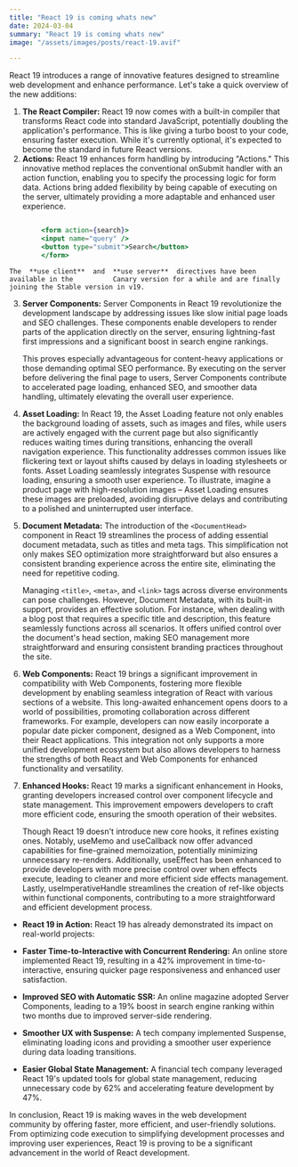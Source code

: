 ```yaml
---
title: "React 19 is coming whats new"
date: 2024-03-04
summary: "React 19 is coming whats new"
image: "/assets/images/posts/react-19.avif"

---
```



  
React 19 introduces a range of innovative features designed to streamline web development and enhance performance. Let's take a quick overview of the new additions:

1.  **The React Compiler:** React 19 now comes with a built-in compiler that transforms React code into standard JavaScript, potentially doubling the application's performance. This is like giving a turbo boost to your code, ensuring faster execution. While it's currently optional, it's expected to become the standard in future React versions.
2.  **Actions:**   React 19 enhances form handling by introducing "Actions." This innovative method replaces the conventional onSubmit handler with an action function, enabling you to specify the processing logic for form data. Actions bring added flexibility by being capable of executing on the server, ultimately providing a more adaptable and enhanced user experience.

```jsx

		<form action={search}>  
		<input name="query" />  
		<button type="submit">Search</button>  
		</form>

```


	The  **use client**  and  **use server**  directives have been available in the 		 Canary version for a while and are finally joining the Stable version in v19.
    
3.  **Server Components:** Server Components in React 19 revolutionize the development landscape by addressing issues like slow initial page loads and SEO challenges. These components enable developers to render parts of the application directly on the server, ensuring lightning-fast first impressions and a significant boost in search engine rankings. 

	This proves especially advantageous for content-heavy applications or those demanding optimal SEO performance. By executing on the server before delivering the final page to users, Server Components contribute to accelerated page loading, enhanced SEO, and smoother data handling, ultimately elevating the overall user experience.
    
5.  **Asset Loading:** In React 19, the Asset Loading feature not only enables the background loading of assets, such as images and files, while users are actively engaged with the current page but also significantly reduces waiting times during transitions, enhancing the overall navigation experience. This functionality addresses common issues like flickering text or layout shifts caused by delays in loading stylesheets or fonts. Asset Loading seamlessly integrates Suspense with resource loading, ensuring a smooth user experience. To illustrate, imagine a product page with high-resolution images – Asset Loading ensures these images are preloaded, avoiding disruptive delays and contributing to a polished and uninterrupted user interface.
    
6.  **Document Metadata:** The introduction of the `<DocumentHead>` component in React 19 streamlines the process of adding essential document metadata, such as titles and meta tags. This simplification not only makes SEO optimization more straightforward but also ensures a consistent branding experience across the entire site, eliminating the need for repetitive coding.

	Managing `<title>`, `<meta>`, and `<link>` tags across diverse environments can pose challenges. However, Document Metadata, with its built-in support, provides an effective solution. For instance, when dealing with a blog post that requires a specific title and description, this feature seamlessly functions across all scenarios. It offers unified control over the document's head section, making SEO management more straightforward and ensuring consistent branding practices throughout the site.
    
7.  **Web Components:**   React 19 brings a significant improvement in compatibility with Web Components, fostering more flexible development by enabling seamless integration of React with various sections of a website. This long-awaited enhancement opens doors to a world of possibilities, promoting collaboration across different frameworks. For example, developers can now easily incorporate a popular date picker component, designed as a Web Component, into their React applications. This integration not only supports a more unified development ecosystem but also allows developers to harness the strengths of both React and Web Components for enhanced functionality and versatility.
    
8.  **Enhanced Hooks:** React 19 marks a significant enhancement in Hooks, granting developers increased control over component lifecycle and state management. This improvement empowers developers to craft more efficient code, ensuring the smooth operation of their websites.

	Though React 19 doesn't introduce new core hooks, it refines existing ones. Notably, useMemo and useCallback now offer advanced capabilities for fine-grained memoization, potentially minimizing unnecessary re-renders. Additionally, useEffect has been enhanced to provide developers with more precise control over when effects execute, leading to cleaner and more efficient side effects management. Lastly, useImperativeHandle streamlines the creation of ref-like objects within functional components, contributing to a more straightforward and efficient development process.
    

-	**React 19 in Action:** React 19 has already demonstrated its impact on real-world projects:

-   **Faster Time-to-Interactive with Concurrent Rendering:** An online store implemented React 19, resulting in a 42% improvement in time-to-interactive, ensuring quicker page responsiveness and enhanced user satisfaction.
    
-   **Improved SEO with Automatic SSR:** An online magazine adopted Server Components, leading to a 19% boost in search engine ranking within two months due to improved server-side rendering.
    
-   **Smoother UX with Suspense:** A tech company implemented Suspense, eliminating loading icons and providing a smoother user experience during data loading transitions.
    
-   **Easier Global State Management:** A financial tech company leveraged React 19's updated tools for global state management, reducing unnecessary code by 62% and accelerating feature development by 47%.
    

In conclusion, React 19 is making waves in the web development community by offering faster, more efficient, and user-friendly solutions. From optimizing code execution to simplifying development processes and improving user experiences, React 19 is proving to be a significant advancement in the world of React development.
